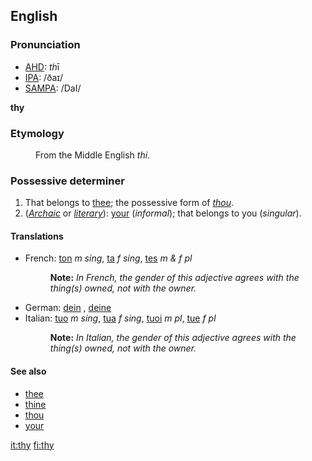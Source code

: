 ==English==

{{rank|use|used|began|252|thy|less|till|next}}

===Pronunciation===
*[[w:AHD|AHD]]: <i>th</i>ī
*[[w:IPA|IPA]]: /ðaɪ/
*[[w:SAMPA|SAMPA]]: /DaI/

'''thy'''

===Etymology===
:From the Middle English ''thi''.

===Possessive determiner===
#That belongs to [[thee]]; the possessive form of ''[[thou]]''.
#(''[[Archaic]]'' or ''[[literary]]''): [[your]] (''informal''); that belongs to you (''singular'').

====Translations====
*French: [[ton]] ''m sing'', [[ta]] ''f sing'', [[tes]] ''m & f pl''
*:'''Note:''' ''In French, the gender of this adjective agrees with the thing(s) owned, not with the owner.''
*German: [[dein]] {{m}}, [[deine]] {{f}}
*Italian: [[tuo]] ''m sing'', [[tua]] ''f sing'', [[tuoi]] ''m pl'', [[tue]] ''f pl''
*:'''Note:''' ''In Italian, the gender of this adjective agrees with the thing(s) owned, not with the owner.''

====See also====
*[[thee]]
*[[thine]]
*[[thou]]
*[[your]]

[[it:thy]]
[[fi:thy]]